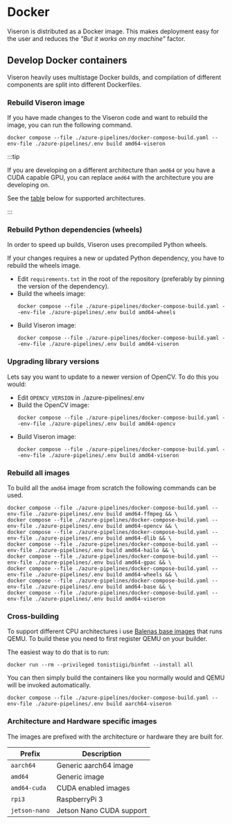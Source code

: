 # Docker

Viseron is distributed as a Docker image. This makes deployment easy for the user and reduces the _"But it works on my machine"_ factor.

## Develop Docker containers

Viseron heavily uses multistage Docker builds, and compilation of different components are split into different Dockerfiles.

### Rebuild Viseron image

If you have made changes to the Viseron code and want to rebuild the image, you can run the following command.

```shell
docker compose --file ./azure-pipelines/docker-compose-build.yaml --env-file ./azure-pipelines/.env build amd64-viseron
```

:::tip

If you are developing on a different architecture than `amd64` or you have a CUDA capable GPU, you can replace `amd64` with the architecture you are developing on.

See the [table](#architecture-and-hardware-specific-images) below for supported architectures.

:::

### Rebuild Python dependencies (wheels)

In order to speed up builds, Viseron uses precompiled Python wheels.

If your changes requires a new or updated Python dependency, you have to rebuild the wheels image.

- Edit `requirements.txt` in the root of the repository (preferably by pinning the version of the dependency).
- Build the wheels image:
  ```shell
  docker compose --file ./azure-pipelines/docker-compose-build.yaml --env-file ./azure-pipelines/.env build amd64-wheels
  ```
- Build Viseron image:
  ```shell
  docker compose --file ./azure-pipelines/docker-compose-build.yaml --env-file ./azure-pipelines/.env build amd64-viseron
  ```

### Upgrading library versions

Lets say you want to update to a newer version of OpenCV.
To do this you would:

- Edit `OPENCV_VERSION` in ./azure-pipelines/.env
- Build the OpenCV image:
  ```shell
  docker compose --file ./azure-pipelines/docker-compose-build.yaml --env-file ./azure-pipelines/.env build amd64-opencv
  ```
- Build Viseron image:
  ```shell
  docker compose --file ./azure-pipelines/docker-compose-build.yaml --env-file ./azure-pipelines/.env build amd64-viseron
  ```

### Rebuild all images

To build all the `amd64` image from scratch the following commands can be used.

```shell
docker compose --file ./azure-pipelines/docker-compose-build.yaml --env-file ./azure-pipelines/.env build amd64-ffmpeg && \
docker compose --file ./azure-pipelines/docker-compose-build.yaml --env-file ./azure-pipelines/.env build amd64-opencv && \
docker compose --file ./azure-pipelines/docker-compose-build.yaml --env-file ./azure-pipelines/.env build amd64-dlib && \
docker compose --file ./azure-pipelines/docker-compose-build.yaml --env-file ./azure-pipelines/.env build amd64-hailo && \
docker compose --file ./azure-pipelines/docker-compose-build.yaml --env-file ./azure-pipelines/.env build amd64-gpac && \
docker compose --file ./azure-pipelines/docker-compose-build.yaml --env-file ./azure-pipelines/.env build amd64-wheels && \
docker compose --file ./azure-pipelines/docker-compose-build.yaml --env-file ./azure-pipelines/.env build amd64-base && \
docker compose --file ./azure-pipelines/docker-compose-build.yaml --env-file ./azure-pipelines/.env build amd64-viseron
```

### Cross-building

To support different CPU architectures i use [Balenas base images](https://www.balena.io/docs/reference/base-images/base-images/) that runs QEMU.
To build these you need to first register QEMU on your builder.

The easiest way to do that is to run:

```shell
docker run --rm --privileged tonistiigi/binfmt --install all
```

You can then simply build the containers like you normally would and QEMU will be invoked automatically.

```shell
docker compose --file ./azure-pipelines/docker-compose-build.yaml --env-file ./azure-pipelines/.env build aarch64-viseron
```

### Architecture and Hardware specific images

The images are prefixed with the architecture or hardware they are built for.

| Prefix        | Description              |
| ------------- | ------------------------ |
| `aarch64`     | Generic aarch64 image    |
| `amd64`       | Generic image            |
| `amd64-cuda`  | CUDA enabled images      |
| `rpi3`        | RaspberryPi 3            |
| `jetson-nano` | Jetson Nano CUDA support |

